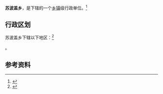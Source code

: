 {{中国乡级行政区|15/02/21/215/000}}

'''苏波盖乡'''，是{{PRC admin/fullname|15/02/21/215/000|3}}下辖的一个[[乡镇|乡镇]]级行政单位。<ref>{{PRC admin/ref sgc|{{PRC admin/parent|15/02/21/215/000}}}}</ref>

== 行政区划 ==

苏波盖乡下辖以下地区：<ref>{{PRC admin/ref sgc|15/02/21/215/000}}</ref>

{{PRC admin/children|15/02/21/215/000}}。

== 参考资料 ==

{{reflist}}

{{行政区划小作品}}
{{PRC admin/navcat|15/02/21/215/000}}